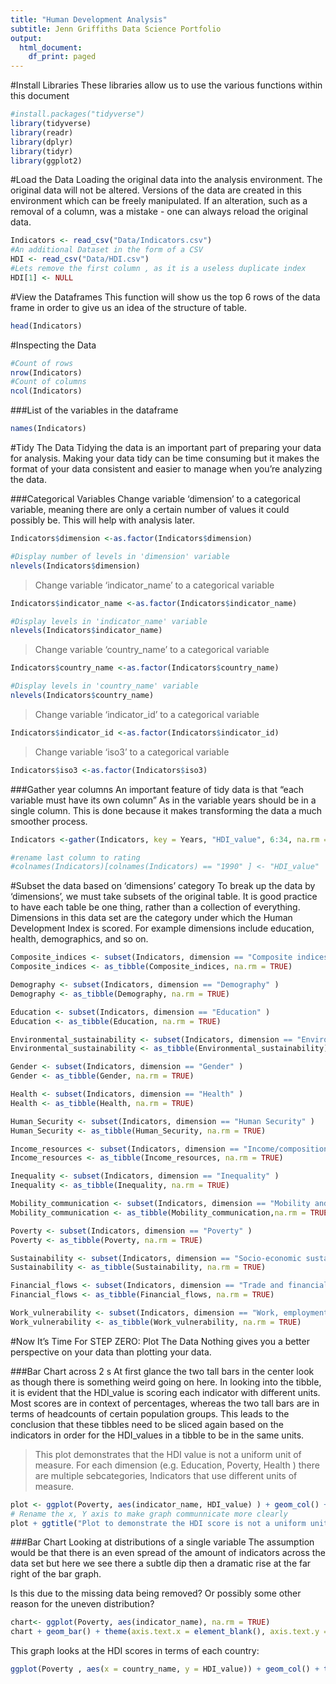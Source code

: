 ```yaml
---
title: "Human Development Analysis"
subtitle: Jenn Griffiths Data Science Portfolio
output:
  html_document:
    df_print: paged
---
```

#Install Libraries
These libraries allow us to use the various functions within this document
```r
#install.packages("tidyverse")
library(tidyverse)
library(readr)
library(dplyr)
library(tidyr)
library(ggplot2)
```
#Load the Data
Loading the original data into the analysis environment. The original data will not be altered. Versions of the data are created in this environment which can be freely manipulated. If an alteration, such as a removal of a column, was a mistake - one can always reload the original data. 
```r
Indicators <- read_csv("Data/Indicators.csv")
#An additional Dataset in the form of a CSV
HDI <- read_csv("Data/HDI.csv")
#Lets remove the first column , as it is a useless duplicate index
HDI[1] <- NULL
```
#View the Dataframes
This function will show us the top 6 rows of the data frame in order to give us an idea of the structure of table. 
```r
head(Indicators)
```
#Inspecting the Data
```r
#Count of rows
nrow(Indicators)
#Count of columns
ncol(Indicators)
```
###List of the variables in the dataframe
```r
names(Indicators)
```
#Tidy The Data
Tidying the data is an important part of preparing your data for analysis. Making your data tidy can be time consuming but it makes the format of your data consistent and easier to manage when you're analyzing the data.

###Categorical Variables
Change variable 'dimension' to a categorical variable, meaning there are only a certain number of values it could possibly be. This will help with analysis later. 

```r
Indicators$dimension <-as.factor(Indicators$dimension)

#Display number of levels in 'dimension' variable
nlevels(Indicators$dimension)
```
>Change variable 'indicator_name' to a categorical variable

```r
Indicators$indicator_name <-as.factor(Indicators$indicator_name)

#Display levels in 'indicator_name' variable
nlevels(Indicators$indicator_name)
```
>Change variable 'country_name' to a categorical variable

```r
Indicators$country_name <-as.factor(Indicators$country_name)

#Display levels in 'country_name' variable
nlevels(Indicators$country_name)
```
>Change variable 'indicator_id' to a categorical variable

```r
Indicators$indicator_id <-as.factor(Indicators$indicator_id)
```
>Change variable 'iso3' to a categorical variable

```r
Indicators$iso3 <-as.factor(Indicators$iso3)
```
###Gather year columns
An important feature of tidy data is that "each variable must have its own column" As in the variable years should be in a single column. This is done because it makes transforming the data a much smoother process. 
```r
Indicators <-gather(Indicators, key = Years, "HDI_value", 6:34, na.rm = TRUE)

#rename last column to rating
#colnames(Indicators)[colnames(Indicators) == "1990" ] <- "HDI_value"
```
#Subset the data based on 'dimensions' category
To break up the data by 'dimensions', we must take subsets of the original table. It is good practice to have each table be one thing, rather than a collection of everything. Dimensions in this data set are the category under which the Human Development Index is scored. For example dimensions include education, health, demographics, and so on. 

```r
Composite_indices <- subset(Indicators, dimension == "Composite indices" )
Composite_indices <- as_tibble(Composite_indices, na.rm = TRUE)

Demography <- subset(Indicators, dimension == "Demography" )
Demography <- as_tibble(Demography, na.rm = TRUE)

Education <- subset(Indicators, dimension == "Education" )
Education <- as_tibble(Education, na.rm = TRUE)

Environmental_sustainability <- subset(Indicators, dimension == "Environmental sustainability" )
Environmental_sustainability <- as_tibble(Environmental_sustainability)

Gender <- subset(Indicators, dimension == "Gender" )
Gender <- as_tibble(Gender, na.rm = TRUE)

Health <- subset(Indicators, dimension == "Health" )
Health <- as_tibble(Health, na.rm = TRUE)

Human_Security <- subset(Indicators, dimension == "Human Security" )
Human_Security <- as_tibble(Human_Security, na.rm = TRUE)

Income_resources <- subset(Indicators, dimension == "Income/composition of resources" )
Income_resources <- as_tibble(Income_resources, na.rm = TRUE)

Inequality <- subset(Indicators, dimension == "Inequality" )
Inequality <- as_tibble(Inequality, na.rm = TRUE)

Mobility_communication <- subset(Indicators, dimension == "Mobility and communication" )
Mobility_communication <- as_tibble(Mobility_communication,na.rm = TRUE)

Poverty <- subset(Indicators, dimension == "Poverty" )
Poverty <- as_tibble(Poverty, na.rm = TRUE)

Sustainability <- subset(Indicators, dimension == "Socio-economic sustainability" )
Sustainability <- as_tibble(Sustainability, na.rm = TRUE)

Financial_flows <- subset(Indicators, dimension == "Trade and financial flows" )
Financial_flows <- as_tibble(Financial_flows, na.rm = TRUE)

Work_vulnerability <- subset(Indicators, dimension == "Work, employment and vulnerability" )
Work_vulnerability <- as_tibble(Work_vulnerability, na.rm = TRUE)
```


#Now It's Time For STEP ZERO: Plot The Data
Nothing gives you a better perspective on your data than plotting your data. 

###Bar Chart across 2 s
At first glance the two tall bars in the center look as though there is something weird going on here. In looking into the tibble, it is evident that the HDI_value is scoring each indicator with different units. Most scores are in context of percentages, whereas the two tall bars are in terms of headcounts of certain population groups. This leads to the conclusion that these tibbles need to be sliced again based on the indicators in order for the HDI_values in a tibble to be in the same units.

> This plot demonstrates that the HDI value is not a uniform unit of measure. For each dimension (e.g. Education, Poverty, Health ) there are multiple sebcategories, Indicators that use different units of measure. 

```r
plot <- ggplot(Poverty, aes(indicator_name, HDI_value) ) + geom_col() + geom_path(colour = "red", na.rm = TRUE)
# Rename the x, Y axis to make graph communnicate more clearly
plot + ggtitle("Plot to demonstrate the HDI score is not a uniform unit of measure") + theme(axis.text.x = element_blank(), axis.text.y = element_blank(), axis.ticks = element_blank()) + xlab("Indicators Within A Dimension") + ylab("HDI Score")
```

###Bar Chart
Looking at distributions of a single variable
The assumption would be that there is an even spread of the amount of indicators across the data set but here we see there a subtle dip then a dramatic rise at the far right of the bar graph. 

Is this due to the missing data being removed? Or possibly some other reason for the uneven distribution?

```r

chart<- ggplot(Poverty, aes(indicator_name), na.rm = TRUE)
chart + geom_bar() + theme(axis.text.x = element_blank(), axis.text.y = element_blank(), axis.ticks = element_blank())+ ggtitle('Indicators Have a Slight Variation In Occurrences')
```

This graph looks at the HDI scores in terms of each country:
```r
ggplot(Poverty , aes(x = country_name, y = HDI_value)) + geom_col() + theme(axis.text.x = element_blank(), axis.text.y = element_blank(), axis.ticks = element_blank())+ ggtitle("HDI Scores Among Each Country")
```

